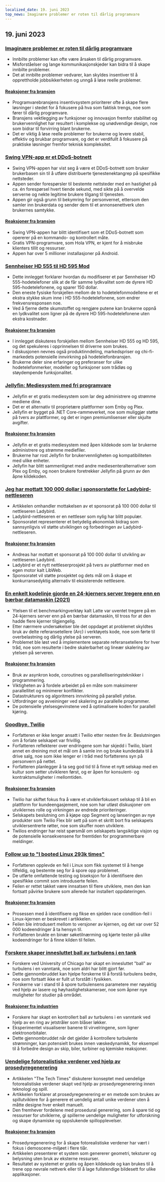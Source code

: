 ```yaml
---
localized_date: 19. juni 2023
top_news: Imaginære problemer er roten til dårlig programvare
---
```




<CallToAction />

<Steps>

## 19. juni 2023

### [Imaginære problemer er roten til dårlig programvare](https://cerebralab.com/Imaginary_Problems_Are_the_Root_of_Bad_Software)

- Innbilte problemer kan ofte være årsaken til dårlig programvare.
- Misforståelser og lange kommunikasjonskjeder kan bidra til å skape innbilte problemer.
- Det at innbilte problemer vedvarer, kan skyldes insentiver til å opprettholde jobbsikkerheten og unngå å løse reelle problemer.

#### [Reaksjoner fra bransjen](http://news.ycombinator.com/item?id=36380711)

- Programvarebransjens insentivsystem prioriterer ofte å skape flere løsninger i stedet for å fokusere på hva som faktisk trengs, noe som fører til dårlig programvare.
- Bransjens vektlegging av funksjoner og innovasjon fremfor stabilitet og brukervennlighet har resultert i komplekse og unødvendige design, noe som bidrar til forvirring blant brukerne.
- Det er viktig å løse reelle problemer for brukerne og levere stabil, effektiv og brukbar programvare, og det er verdifullt å fokusere på praktiske løsninger fremfor teknisk kompleksitet.

### [Swing VPN-app er et DDoS-botnett](https://lecromee.github.io/posts/swing_vpn_ddosing_sites/)

- Swing VPN-appen har vist seg å være et DDoS-botnett som bruker brukerbasen sin til å utføre distribuerte tjenestenektangrep på spesifikke nettsteder.
- Appen sender forespørsler til bestemte nettsteder med en hastighet på ca. én forespørsel hvert tiende sekund, med sikte på å overvelde serverne og nekte legitime brukere tilgang til tjenesten.
- Appen gir også grunn til bekymring for personvernet, ettersom den samler inn brukerdata og sender dem til et annonsenettverk uten brukernes samtykke.

#### [Reaksjoner fra bransjen](http://news.ycombinator.com/item?id=36382700)

- Swing VPN-appen har blitt identifisert som et DDoS-botnett som opererer på en kommando- og kontrollert måte.
- Gratis VPN-programvare, som Hola VPN, er kjent for å misbruke klienters tillit og ressurser.
- Appen har over 5 millioner installasjoner på Android.

### [Sennheiser HD 555 til HD 595 Mod](http://mikebeauchamp.com/misc/sennheiser-hd-555-to-hd-595-mod/)

- Dette innlegget forklarer hvordan du modifiserer et par Sennheiser HD 555-hodetelefoner slik at de får samme lydkvalitet som de dyrere HD 595-hodetelefonene, og sparer 150 dollar.
- Den eneste fysiske forskjellen mellom de to hodetelefonmodellene er et ekstra stykke skum inne i HD 555-hodetelefonene, som endrer frekvensresponsen noe.
- Ved å fjerne dette skumstoffet og rengjøre putene kan brukerne oppnå en lydkvalitet som ligner på de dyrere HD 595-hodetelefonene uten ekstra kostnader.

#### [Reaksjoner fra bransjen](http://news.ycombinator.com/item?id=36377875)

- I innlegget diskuteres forskjellen mellom Sennheiser HD 555 og HD 595, og det spekuleres i opprinnelsen til driverne som brukes.
- I diskusjonen nevnes også produktinndeling, markedspriser og chi-fi-markedets potensielle innvirkning på hodetelefonbransjen.
- Brukerne deler sine erfaringer og preferanser for ulike hodetelefonmerker, modeller og funksjoner som trådløs og støydempende funksjonalitet.

### [Jellyfin: Mediesystem med fri programvare](https://github.com/jellyfin/jellyfin)

- Jellyfin er et gratis mediesystem som lar deg administrere og strømme mediene dine.
- Det er et alternativ til proprietære plattformer som Emby og Plex.
- Jellyfin er bygget på .NET Core-rammeverket, noe som muliggjør støtte på tvers av plattformer, og det er ingen premiumlisenser eller skjulte avgifter.

#### [Reaksjoner fra bransjen](http://news.ycombinator.com/item?id=36378689)

- Jellyfin er et gratis mediesystem med åpen kildekode som lar brukerne administrere og strømme mediefiler.
- Brukerne har rost Jellyfin for brukervennligheten og kompatibiliteten med ulike enheter.
- Jellyfin har blitt sammenlignet med andre mediesenteralternativer som Plex og Emby, og noen brukere foretrekker Jellyfin på grunn av den åpne kildekoden.

### [Jeg har mottatt 100 000 dollar i sponsorstøtte for Ladybird-nettleseren](https://twitter.com/awesomekling/status/1670298370550779905)

- Artikkelen omhandler mottakelsen av et sponsorat på 100 000 dollar til nettleseren Ladybird.
- Ladybird-nettleseren er en nettleser som nylig har blitt populær.
- Sponsoratet representerer et betydelig økonomisk bidrag som sannsynligvis vil støtte utviklingen og forbedringen av Ladybird-nettleseren.

#### [Reaksjoner fra bransjen](http://news.ycombinator.com/item?id=36377805)

- Andreas har mottatt et sponsorat på 100 000 dollar til utvikling av nettleseren Ladybird.
- Ladybird er et nytt nettleserprosjekt på tvers av plattformer med en egen motor kalt LibWeb.
- Sponsoratet vil støtte prosjektet og dets mål om å skape et konkurransedyktig alternativ til eksisterende nettlesere.

### [En enkelt kodelinje gjorde en 24-kjerners server tregere enn en bærbar datamaskin (2021)](https://pkolaczk.github.io/server-slower-than-a-laptop/)

- Ytelsen til et benchmarkingverktøy kalt Latte var uventet tregere på en 24-kjerners server enn på en bærbar datamaskin, til tross for at den hadde flere kjerner tilgjengelig.
- Etter nærmere undersøkelser ble det oppdaget at problemet skyldtes bruk av delte referansetellere (Arc) i verktøyets kode, noe som førte til overbelastning og dårlig ytelse på serveren.
- Problemet ble løst ved å implementere separate referansetellere for hver tråd, noe som resulterte i bedre skalerbarhet og lineær skalering av ytelsen på serveren.

#### [Reaksjoner fra bransjen](http://news.ycombinator.com/item?id=36376669)

- Bruk av asynkron kode, coroutines og parallelliseringsteknikker i programmering.
- Viktigheten av å fordele arbeidet på en måte som maksimerer parallellitet og minimerer konflikter.
- Datastrukturers og algoritmers innvirkning på parallell ytelse.
- Utfordringer og avveininger ved skalering av parallelle programmer.
- De potensielle ytelsesgevinstene ved å optimalisere koden for parallell kjøring.

### [Goodbye, Twilio](https://blog.miguelgrinberg.com/post/goodbye-twilio)

- Forfatteren er ikke lenger ansatt i Twilio etter nesten fire år. Beslutningen om å forlate selskapet var frivillig.
- Forfatteren reflekterer over endringene som har skjedd i Twilio, blant annet en dreining mot et mål om å samle inn og bruke kundedata til å drive salg, noe som ikke lenger er i tråd med forfatterens syn på personvern på nettet.
- Forfatteren planlegger å ta seg god tid til å finne et nytt selskap med en kultur som setter utvikleren først, og er åpen for konsulent- og kontraktsmuligheter i mellomtiden.

#### [Reaksjoner fra bransjen](http://news.ycombinator.com/item?id=36382361)

- Twilio har skiftet fokus fra å være et utviklerfokusert selskap til å bli en plattform for kundeengasjement, noe som har utløst diskusjoner om utviklernes rolle og virkningen av endrede prioriteringer.
- Selskapets beslutning om å kjøpe opp Segment og lanseringen av nye produkter som Twilio Flex blir sett på som et skritt bort fra selskapets utviklersentrerte røtter, noe som skuffer noen utviklere.
- Twilios endringer har reist spørsmål om selskapets langsiktige visjon og de potensielle konsekvensene for fremtiden for programmerbare meldinger.

### [Follow up to "I booted Linux 293k times"](https://rwmj.wordpress.com/2023/06/18/follow-up-to-i-booted-linux-292612-times/)

- Forfatteren opplevde en feil i Linux som fikk systemet til å henge tilfeldig, og bestemte seg for å spore opp problemet.
- De utførte omfattende testing og biseksjon for å identifisere den spesifikke commit som introduserte feilen.
- Feilen er rettet takket være innsatsen til flere utviklere, men den kan fortsatt påvirke brukere som allerede har installert oppdateringen.

#### [Reaksjoner fra bransjen](http://news.ycombinator.com/item?id=36379615)

- Prosessen med å identifisere og fikse en sjelden race condition-feil i Linux-kjernen er beskrevet i artikkelen.
- Feilen ble introdusert mellom to versjoner av kjernen, og det var over 52 000 kodeendringer å ta hensyn til.
- Forfatteren brukte en binær søketilnærming og kjørte tester på ulike kodeendringer for å finne kilden til feilen.

### [Forskere skaper innesluttet ball av turbulens i en tank](https://news.uchicago.edu/story/tempest-teacup-uchicago-physicists-make-breakthrough-creating-turbulence)

- Forskere ved University of Chicago har skapt en innesluttet "ball" av turbulens i en vanntank, noe som aldri har blitt gjort før.
- Dette gjennombruddet kan hjelpe forskerne til å forstå turbulens bedre, noe som fortsatt ikke er fullt ut forstått i fysikken.
- Forskerne var i stand til å spore turbulensens parametere mer nøyaktig ved hjelp av lasere og høyhastighetskameraer, noe som åpner nye muligheter for studier på området.

#### [Reaksjoner fra industrien](http://news.ycombinator.com/item?id=36376875)

- Forskere har skapt en kontrollert ball av turbulens i en vanntank ved hjelp av en ring av jetstråler som blåser løkker.
- Eksperimentet visualiserer banene til virvelringene, som ligner elektronorbitaler.
- Dette gjennombruddet når det gjelder å kontrollere turbulente strømninger, kan potensielt brukes innen væskedynamikk, for eksempel til å forbedre design av skip, biler, turbiner og kjemiske reaksjoner.

### [Uendelige fotorealistiske verdener ved hjelp av prosedyregenerering](https://arxiv.org/abs/2306.09310)

- Artikkelen "The Tech Times" diskuterer konseptet med uendelige fotorealistiske verdener skapt ved hjelp av prosedyregenerering innen teknologi og spill.
- Artikkelen forklarer at prosedyregenerering er en metode som brukes av spillutviklere for å generere et uendelig antall unike verdener uten å måtte designe hver enkelt manuelt.
- Den fremhever fordelene med prosedural generering, som å spare tid og ressurser for utviklerne, gi spillerne uendelige muligheter for utforskning og skape dynamiske og oppslukende spillopplevelser.

#### [Reaksjoner fra bransjen](http://news.ycombinator.com/item?id=36376071)

- Prosedyregenerering for å skape fotorealistiske verdener har vært i fokus i demoscene-miljøet i flere tiår.
- Artikkelen presenterer et system som genererer geometri, teksturer og belysning uten bruk av eksterne ressurser.
- Resultatet av systemet er gratis og åpen kildekode og kan brukes til å trene opp nevrale nettverk eller til å lage fullstendige bildesett for ulike applikasjoner.

</Steps>
